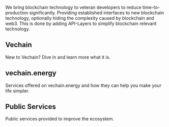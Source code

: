 

We bring blockchain technology to veteran developers to reduce time-to-production significantly. Providing established interfaces to new blockchain technology, optionally hiding the complexity caused by blockchain and web3.
This is done by adding API-Layers to simplify blockchain relevant technology.

## Vechain

New to Vechain? Dive in and learn more what it is.

<Cards>
  <Card
    title="What is Vechain?"
    href="/Vechain/What-is-Vechain"
  />
  <Card
    title="Datasheet"
    href="/Vechain/Datasheet"
  />
</Cards>


## vechain.energy

Services offered on vechain.energy and how they can help you make your life simpler.

<Cards>
  <Card
    title="Fee Delegation Service"
    href="/vechain.energy/FeeDelegation"
  />
  <Card
    title="Scheduler for Transactions"
    href="/vechain.energy/Scheduler"
  />
  <Card
    title="REST-API as Transaction-Relay"
    href="/vechain.energy/API-Keys"
  />
  <Card
    title="Webhooks for Blockchain-Activity"
    href="/vechain.energy/Webhooks"
  />
  <Card
    title="Swap Providers & On-Ramp for In-dApp-Token-Swaps"
    href="/vechain.energy/SwapProviders"
  />
</Cards>


## Public Services

Public services provided to improve the ecosystem.

<Cards>
  <Card
    title="Sign in with Vechain"
    href="/vechain.energy/AuthService"
  />
  <Card
    title="Virtual Proxy Node"
    href="/vechain.energy/Virtual-Proxy-Node"
  />
  <Card
    title="Public API to read Contract-States"
    href="/vechain.energy/Public-APIs/States"
  />
  <Card
    title="Public API to browse Event-Logs"
    href="/vechain.energy/Public-APIs/Events-&-Logs"
  />
  <Card
    title="Public API to lookup Function & Event Signatures"
    href="/vechain.energy/Public-APIs/Signatures"
  />
  <Card
    title="Public Oracle with multiple Data Feeds"
    href="/vechain.energy/Oracles/"
  />
  <Card
    title="Cross-Chain-Token-Swaps"
    href="https://bridge.vet"
  />
  <Card
    title="Fiat On-Ramp"
    href="https://ramp.vechain.energy"
  />
  <Card
    title="VTHO.exchange"
    href="https://vtho.exchange"
  />
</Cards>